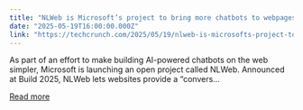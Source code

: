 ```yaml
---
title: "NLWeb is Microsoft’s project to bring more chatbots to webpages"
date: "2025-05-19T16:00:00.000Z"
link: "https://techcrunch.com/2025/05/19/nlweb-is-microsofts-project-to-bring-more-chatbots-to-webpages/"
---
```


As part of an effort to make building AI-powered chatbots on the web simpler, Microsoft is launching an open project called NLWeb. Announced at Build 2025, NLWeb lets websites provide a &#8220;convers...

[Read more](https://techcrunch.com/2025/05/19/nlweb-is-microsofts-project-to-bring-more-chatbots-to-webpages/)
